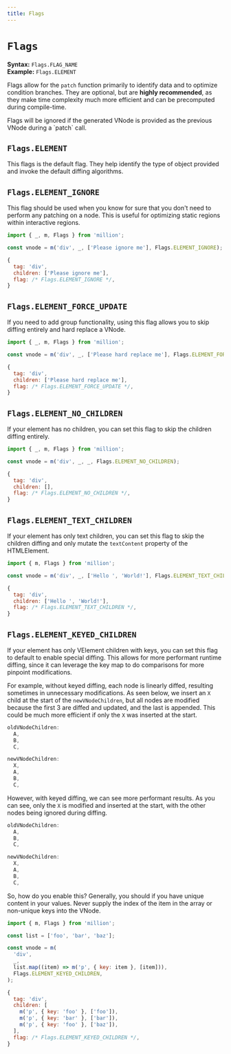 ```yaml
---
title: Flags
---
```



# `Flags`

**Syntax:** `Flags.FLAG_NAME`\
**Example:** `Flags.ELEMENT`

Flags allow for the `patch` function primarily to identify data and to optimize condition branches. They are optional, but are **highly recommended**, as they make time complexity much more efficient and can be precomputed during compile-time.

<Callout emoji="ℹ️">
  Flags will be ignored if the generated VNode is provided as the previous VNode
  during a `patch` call.
</Callout>

## `Flags.ELEMENT`

This flags is the default flag. They help identify the type of object provided and invoke the default diffing algorithms.

## `Flags.ELEMENT_IGNORE`

This flag should be used when you know for sure that you don't need to perform any patching on a node. This is useful for optimizing static regions within interactive regions.

```js
import { _, m, Flags } from 'million';

const vnode = m('div', _, ['Please ignore me'], Flags.ELEMENT_IGNORE);
```

```js {4}
{
  tag: 'div',
  children: ['Please ignore me'],
  flag: /* Flags.ELEMENT_IGNORE */,
}
```

## `Flags.ELEMENT_FORCE_UPDATE`

If you need to add group functionality, using this flag allows you to skip diffing entirely and hard replace a VNode.

```js
import { _, m, Flags } from 'million';

const vnode = m('div', _, ['Please hard replace me'], Flags.ELEMENT_FORCE_UPDATE);
```

```js {4}
{
  tag: 'div',
  children: ['Please hard replace me'],
  flag: /* Flags.ELEMENT_FORCE_UPDATE */,
}
```

## `Flags.ELEMENT_NO_CHILDREN`

If your element has no children, you can set this flag to skip the children diffing entirely.

```js
import { _, m, Flags } from 'million';

const vnode = m('div', _, _, Flags.ELEMENT_NO_CHILDREN);
```

```js {4}
{
  tag: 'div',
  children: [],
  flag: /* Flags.ELEMENT_NO_CHILDREN */,
}
```

## `Flags.ELEMENT_TEXT_CHILDREN`

If your element has only text children, you can set this flag to skip the children diffing and only mutate the `textContent` property of the HTMLElement.

```js
import { m, Flags } from 'million';

const vnode = m('div', _, ['Hello ', 'World!'], Flags.ELEMENT_TEXT_CHILDREN);
```

```js {4}
{
  tag: 'div',
  children: ['Hello ', 'World!'],
  flag: /* Flags.ELEMENT_TEXT_CHILDREN */,
}
```

## `Flags.ELEMENT_KEYED_CHILDREN`

If your element has only VElement children with keys, you can set this flag to default to enable special diffing. This allows for more performant runtime diffing, since it can leverage the key map to do comparisons for more pinpoint modifications.

For example, without keyed diffing, each node is linearly diffed, resulting sometimes in unnecessary modifications. As seen below, we insert an `X` child at the start of the `newVNodeChildren`, but all nodes are modified because the first 3 are diffed and updated, and the last is appended. This could be much more efficient if only the `X` was inserted at the start.

```js {7,8,9,10}
oldVNodeChildren:
  A,
  B,
  C,

newVNodeChildren:
  X,
  A,
  B,
  C,
```

However, with keyed diffing, we can see more performant results. As you can see, only the `X` is modified and inserted at the start, with the other nodes being ignored during diffing.

```js {7}
oldVNodeChildren:
  A,
  B,
  C,

newVNodeChildren:
  X,
  A,
  B,
  C,
```

So, how do you enable this? Generally, you should if you have unique content in your values. Never supply the index of the item in the array or non-unique keys into the VNode.

```js
import { m, Flags } from 'million';

const list = ['foo', 'bar', 'baz'];

const vnode = m(
  'div',
  _,
  list.map((item) => m('p', { key: item }, [item])),
  Flags.ELEMENT_KEYED_CHILDREN,
);
```

```js {8}
{
  tag: 'div',
  children: [
    m('p', { key: 'foo' }, ['foo']),
    m('p', { key: 'bar' }, ['bar']),
    m('p', { key: 'foo' }, ['baz']),
  ],
  flag: /* Flags.ELEMENT_KEYED_CHILDREN */,
}
```
